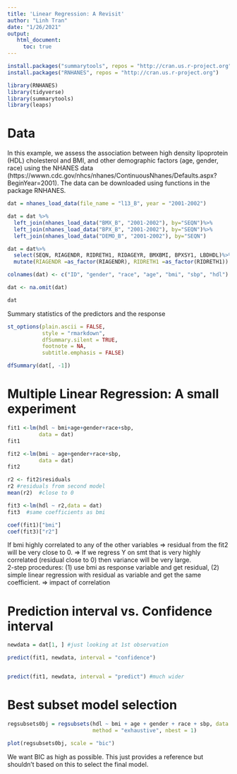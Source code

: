 ```yaml
---
title: 'Linear Regression: A Revisit'
author: "Linh Tran"
date: "1/26/2021"
output: 
   html_document:
     toc: true
---
```


```r

install.packages("summarytools", repos = "http://cran.us.r-project.org")
install.packages("RNHANES", repos = "http://cran.us.r-project.org")

library(RNHANES)
library(tidyverse)
library(summarytools)
library(leaps)
```

# Data

In this example, we assess the association between high density lipoprotein (HDL) cholesterol and BMI, and other demographic factors (age, gender, race) using the NHANES data (https://wwwn.cdc.gov/nhcs/nhanes/ContinuousNhanes/Defaults.aspx?BeginYear=2001). The data can be downloaded using functions in the package RNHANES.

```r
dat = nhanes_load_data(file_name = "l13_B", year = "2001-2002")

dat = dat %>% 
  left_join(nhanes_load_data("BMX_B", "2001-2002"), by="SEQN")%>%
  left_join(nhanes_load_data("BPX_B", "2001-2002"), by="SEQN")%>%
  left_join(nhanes_load_data("DEMO_B", "2001-2002"), by="SEQN")

dat = dat%>%
  select(SEQN, RIAGENDR, RIDRETH1, RIDAGEYR, BMXBMI, BPXSY1, LBDHDL)%>%
  mutate(RIAGENDR =as_factor(RIAGENDR), RIDRETH1 =as_factor(RIDRETH1))

colnames(dat) <- c("ID", "gender", "race", "age", "bmi", "sbp", "hdl")

dat <- na.omit(dat)

dat
```

Summary statistics of the predictors and the response

```r
st_options(plain.ascii = FALSE,
           style = "rmarkdown",
           dfSummary.silent = TRUE,
           footnote = NA,
           subtitle.emphasis = FALSE)

dfSummary(dat[, -1])
```



# Multiple Linear Regression: A small experiment


```r
fit1 <-lm(hdl ~ bmi+age+gender+race+sbp,
          data = dat)
fit1

fit2 <-lm(bmi ~ age+gender+race+sbp,
          data = dat)
fit2

r2 <- fit2$residuals
r2 #residuals from second model
mean(r2)  #close to 0

fit3 <-lm(hdl ~ r2,data = dat)
fit3  #same coefficients as bmi

coef(fit1)["bmi"]  
coef(fit3)["r2"]  

```


If bmi highly correlated to any of the other variables => residual from the fit2 will be very close to 0. => If we regress Y on smt that is very highly correlated (residual close to 0) then variance will be very large.
\
2-step procedures: (1) use bmi as response variable and get residual, (2) simple linear regression with residual as variable and get the same coefficient. => impact of correlation  

# Prediction interval vs. Confidence interval


```r
newdata = dat[1, ] #just looking at 1st observation

predict(fit1, newdata, interval = "confidence")


predict(fit1, newdata, interval = "predict") #much wider


```


# Best subset model selection

```r
regsubsets0bj = regsubsets(hdl ~ bmi + age + gender + race + sbp, data = dat,
                           method = "exhaustive", nbest = 1)

plot(regsubsets0bj, scale = "bic")
```

We want BIC as high as possible. This just provides a reference but shouldn't based on this to select the final model. 
